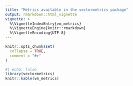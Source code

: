 ```yaml
---
title: "Metrics available in the vectormetrics package"
output: rmarkdown::html_vignette
vignette: >
  %\VignetteIndexEntry{vm_metrics}
  %\VignetteEngine{knitr::rmarkdown}
  %\VignetteEncoding{UTF-8}
---
```


```r
knitr::opts_chunk$set(
  collapse = TRUE,
  comment = "#>"
)
```

```r
#| echo: false
library(vectormetrics)
knitr::kable(vm_metrics)
```
